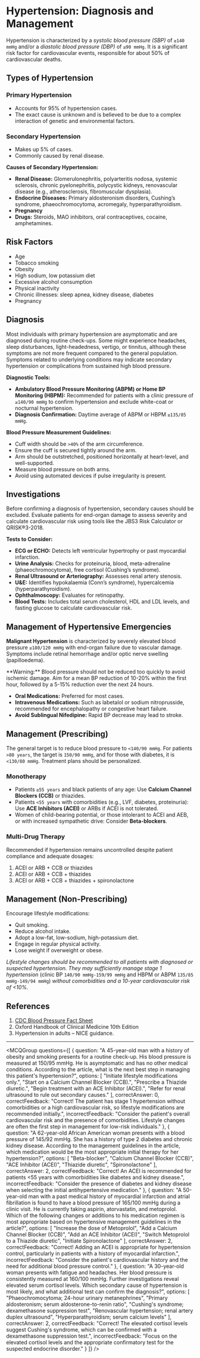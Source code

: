 
# Hypertension: Diagnosis and Management

Hypertension is characterized by a *systolic blood pressure (SBP)* of `≥140 mmHg` and/or a *diastolic blood pressure (DBP)* of `≥90 mmHg`. It is a significant risk factor for cardiovascular events, responsible for about 50% of cardiovascular deaths. 

## Types of Hypertension

### Primary Hypertension

- Accounts for 95% of hypertension cases.
- The exact cause is unknown and is believed to be due to a complex interaction of genetic and environmental factors.

### Secondary Hypertension

- Makes up 5% of cases.
- Commonly caused by renal disease.

**Causes of Secondary Hypertension:**

- **Renal Disease:** Glomerulonephritis, polyarteritis nodosa, systemic sclerosis, chronic pyelonephritis, polycystic kidneys, renovascular disease (e.g., atherosclerosis, fibromuscular dysplasia).
- **Endocrine Diseases:** Primary aldosteronism disorders, Cushing’s syndrome, phaeochromocytoma, acromegaly, hyperparathyroidism.
- **Pregnancy**
- **Drugs:** Steroids, MAO inhibitors, oral contraceptives, cocaine, amphetamines.

## Risk Factors

- Age
- Tobacco smoking
- Obesity
- High sodium, low potassium diet
- Excessive alcohol consumption
- Physical inactivity
- Chronic illnesses: sleep apnea, kidney disease, diabetes
- Pregnancy

## Diagnosis

Most individuals with primary hypertension are asymptomatic and are diagnosed during routine check-ups. Some might experience headaches, sleep disturbances, light-headedness, vertigo, or tinnitus, although these symptoms are not more frequent compared to the general population. Symptoms related to underlying conditions may indicate secondary hypertension or complications from sustained high blood pressure.

**Diagnostic Tools:**

- **Ambulatory Blood Pressure Monitoring (ABPM) or Home BP Monitoring (HBPM):** Recommended for patients with a clinic pressure of `≥140/90 mmHg` to confirm hypertension and exclude white-coat or nocturnal hypertension.
- **Diagnosis Confirmation:** Daytime average of ABPM or HBPM `≥135/85 mmHg`.

**Blood Pressure Measurement Guidelines:**

- Cuff width should be `>40%` of the arm circumference.
- Ensure the cuff is secured tightly around the arm.
- Arm should be outstretched, positioned horizontally at heart-level, and well-supported.
- Measure blood pressure on both arms.
- Avoid using automated devices if pulse irregularity is present.

## Investigations

Before confirming a diagnosis of hypertension, secondary causes should be excluded. Evaluate patients for end-organ damage to assess severity and calculate cardiovascular risk using tools like the JBS3 Risk Calculator or QRISK®3-2018.

**Tests to Consider:**

- **ECG or ECHO:** Detects left ventricular hypertrophy or past myocardial infarction.
- **Urine Analysis:** Checks for proteinuria, blood, meta-adrenaline (phaeochromocytoma), free cortisol (Cushing’s syndrome).
- **Renal Ultrasound or Arteriography:** Assesses renal artery stenosis.
- **U&E:** Identifies hypokalaemia (Conn’s syndrome), hypercalcemia (hyperparathyroidism).
- **Ophthalmoscopy:** Evaluates for retinopathy.
- **Blood Tests:** Includes total serum cholesterol, HDL and LDL levels, and fasting glucose to calculate cardiovascular risk.

## Management of Hypertensive Emergencies

**Malignant Hypertension** is characterized by severely elevated blood pressure `≥180/120 mmHg` with end-organ failure due to vascular damage. Symptoms include retinal hemorrhage and/or optic nerve swelling (papilloedema).

<Callout emoji="⚠️">
**Warning:** Blood pressure should not be reduced too quickly to avoid ischemic damage. Aim for a mean BP reduction of 10-20% within the first hour, followed by a 5-15% reduction over the next 24 hours.
</Callout>

- **Oral Medications:** Preferred for most cases.
- **Intravenous Medications:** Such as labetalol or sodium nitroprusside, recommended for encephalopathy or congestive heart failure.
- **Avoid Sublingual Nifedipine:** Rapid BP decrease may lead to stroke.

## Management (Prescribing)

The general target is to reduce blood pressure to `<140/90 mmHg`. For patients `>80 years`, the target is `150/90 mmHg`, and for those with diabetes, it is `<130/80 mmHg`. Treatment plans should be personalized.

### Monotherapy

- Patients `≥55 years` and black patients of any age: Use **Calcium Channel Blockers (CCB)** or thiazides.
- Patients `<55 years` with comorbidities (e.g., LVF, diabetes, proteinuria): Use **ACE Inhibitors (ACEI)** or ARBs if ACEI is not tolerated.
- Women of child-bearing potential, or those intolerant to ACEI and AEB, or with increased sympathetic drive: Consider **Beta-blockers**.

### Multi-Drug Therapy

Recommended if hypertension remains uncontrolled despite patient compliance and adequate dosages:

1. ACEI or ARB + CCB or thiazides  
2. ACEI or ARB + CCB + thiazides  
3. ACEI or ARB + CCB + thiazides + spironolactone

## Management (Non-Prescribing)

Encourage lifestyle modifications:

- Quit smoking.
- Reduce alcohol intake.
- Adopt a low-fat, low-sodium, high-potassium diet.
- Engage in regular physical activity.
- Lose weight if overweight or obese.

*Lifestyle changes should be recommended to all patients with diagnosed or suspected hypertension. They may sufficiently manage stage 1 hypertension* (clinic BP `140/90 mmHg-159/99 mmHg` and HBPM or ABPM `135/85 mmHg-149/94 mmHg`) *without comorbidities and a 10-year cardiovascular risk of <10%.*

## References

1. [CDC Blood Pressure Fact Sheet](https://web.archive.org/web/20170509184838/https://www.cdc.gov/DHDSP/data_statistics/fact_sheets/fs_bloodpressure.htm)
2. Oxford Handbook of Clinical Medicine 10th Edition
3. Hypertension in adults – NICE guidance.

---

<MCQGroup questions={[
  {
    question: "A 45-year-old man with a history of obesity and smoking presents for a routine check-up. His blood pressure is measured at 150/95 mmHg. He is asymptomatic and has no other medical conditions. According to the article, what is the next best step in managing this patient's hypertension?",
    options: [
      "Initiate lifestyle modifications only.",
      "Start on a Calcium Channel Blocker (CCB).",
      "Prescribe a Thiazide diuretic.",
      "Begin treatment with an ACE Inhibitor (ACEI).",
      "Refer for renal ultrasound to rule out secondary causes."
    ],
    correctAnswer: 0,
    correctFeedback: "Correct! The patient has stage 1 hypertension without comorbidities or a high cardiovascular risk, so lifestyle modifications are recommended initially.",
    incorrectFeedback: "Consider the patient's overall cardiovascular risk and the presence of comorbidities. Lifestyle changes are often the first step in management for low-risk individuals."
  },
  {
    question: "A 62-year-old African American woman presents with a blood pressure of 145/92 mmHg. She has a history of type 2 diabetes and chronic kidney disease. According to the management guidelines in the article, which medication would be the most appropriate initial therapy for her hypertension?",
    options: [
      "Beta-blocker",
      "Calcium Channel Blocker (CCB)",
      "ACE Inhibitor (ACEI)",
      "Thiazide diuretic",
      "Spironolactone"
    ],
    correctAnswer: 2,
    correctFeedback: "Correct! An ACEI is recommended for patients <55 years with comorbidities like diabetes and kidney disease.",
    incorrectFeedback: "Consider the presence of diabetes and kidney disease when selecting the initial antihypertensive medication."
  },
  {
    question: "A 50-year-old man with a past medical history of myocardial infarction and atrial fibrillation is found to have a blood pressure of 165/100 mmHg during a clinic visit. He is currently taking aspirin, atorvastatin, and metoprolol. Which of the following changes or additions to his medication regimen is most appropriate based on hypertensive management guidelines in the article?",
    options: [
      "Increase the dose of Metoprolol",
      "Add a Calcium Channel Blocker (CCB)",
      "Add an ACE Inhibitor (ACEI)",
      "Switch Metoprolol to a Thiazide diuretic",
      "Initiate Spironolactone"
    ],
    correctAnswer: 2,
    correctFeedback: "Correct! Adding an ACEI is appropriate for hypertension control, particularly in patients with a history of myocardial infarction.",
    incorrectFeedback: "Consider the patient's cardiovascular history and the need for additional blood pressure control."
  },
  {
    question: "A 30-year-old woman presents with fatigue and headaches. Her blood pressure is consistently measured at 160/100 mmHg. Further investigations reveal elevated serum cortisol levels. Which secondary cause of hypertension is most likely, and what additional test can confirm the diagnosis?",
    options: [
      "Phaeochromocytoma; 24-hour urinary metanephrines",
      "Primary aldosteronism; serum aldosterone-to-renin ratio",
      "Cushing's syndrome; dexamethasone suppression test",
      "Renovascular hypertension; renal artery duplex ultrasound",
      "Hyperparathyroidism; serum calcium levels"
    ],
    correctAnswer: 2,
    correctFeedback: "Correct! The elevated cortisol levels suggest Cushing's syndrome, which can be confirmed with a dexamethasone suppression test.",
    incorrectFeedback: "Focus on the elevated cortisol levels and the appropriate confirmatory test for the suspected endocrine disorder."
  }
]} />
